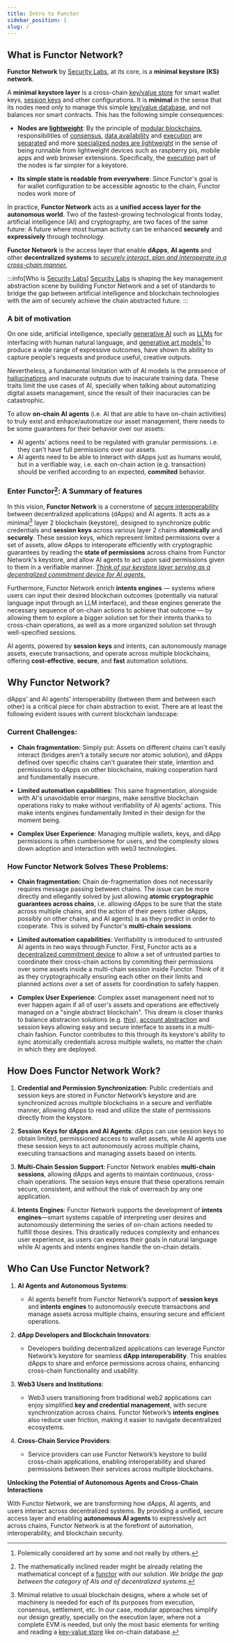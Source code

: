 ```yaml
---
title: Intro to Functor
sidebar_position: 1
slug: /
---
```


<Head>
  <meta prefix="og: http://ogp.me/ns#" />
</Head>

## What is Functor Network?

**Functor Network** by [Security Labs](https://node.securitylabs.xyz/), at its core, is a **minimal keystore (KS) network**. 

A **minimal keystore layer** is a cross-chain [key/value store](/concepts/glossary/#key-value-store) for smart wallet keys, [session keys](/concepts/glossary/#session-key) and other configurations. It is **minimal** in the sense that its nodes need only to manage this simple [key/value database](/concepts/glossary/#key-value-store), and not balances nor smart contracts. This has the following simple consequences:

- **Nodes are [lightweight](/concepts/glossary/#light-node)**: By the principle of [modular blockchains](/concepts/glossary/#modular-blockchain), responsibilities of [consensus](/concepts/glossary/#consensus-client), [data availability](/concepts/glossary/#data-availability) and [execution](/concepts/glossary/#execution-client) are <u>separated</u> and more <u>specialized nodes are lightweight</u> in the sense of being runnable from lightweight devices such as raspberry pis, mobile apps and web browser extensions. Specifically, the [execution](/concepts/glossary/#execution-client) part of the nodes is far simpler for a keystore.

- **Its simple state is readable from everywhere**: Since Functor's goal is for wallet configuration to be accessible agnostic to the chain, Functor nodes work more of 

In practice, **Functor Network** acts as a **unified access layer for the autonomous world**. Two of the fastest-growing technological fronts today, artificial intelligence (AI) and cryptography, are two faces of the same future: A future where most human activity can be enhanced **securely** and **expressively** through technology. 

**Functor Network** is the access layer that enable **dApps**, **AI agents** and other **decentralized systems** to <u>*securely interact, plan and interoperate in a cross-chain manner.*</u>

:::info[Who is [Security Labs](https://node.securitylabs.xyz/)]
[Security Labs](https://node.securitylabs.xyz/) is shaping the key management abstraction scene by building Functor Network and a set of standards to bridge the gap between artificial intelligence and blockchain technologies with the aim of securely achieve the chain abstracted future.
:::

### A bit of motivation

On one side, artificial intelligence, specially [generative AI](https://en.wikipedia.org/wiki/Generative_artificial_intelligence) such as [LLMs](https://en.wikipedia.org/wiki/Large_language_model) for interfacing with human natural language, and [generative art models](https://en.wikipedia.org/wiki/Artificial_intelligence_art)[^1] to produce a wide range of expressive outcomes, have shown its ability to capture people's requests and produce useful, creative outputs.

[^1]: Polemically considered art by some and not really by others.

Nevertheless, a fundamental limitation with of AI models is the pressence of [hallucinations](https://en.wikipedia.org/wiki/Hallucination_(artificial_intelligence)) and inacurate outputs due to inacurate training data. These traits limit the use cases of AI, specially when talking about automatizing digital assets management, since the result of their inacuracies can be catastrophic.

To allow **on-chain AI agents** (i.e. AI that are able to have on-chain activities) to truly exist and enhace/automatize our asset management, there needs to be some guarantees for their behavior over our assets:

- AI agents' actions need to be regulated with granular permissions. i.e. they can't have full permissions over our assets.
- AI agents need to be able to interact with dApps just as humans would, but in a verifiable way, i.e. each on-chain action (e.g. transaction) should be verified according to an expected, **commited** behavior.

### Enter Functor[^2]: A Summary of features

[^2]: The mathematically inclined reader might be already relating the mathematical concept of a [functor](https://en.wikipedia.org/wiki/Functor) with our solution. *We bridge the gap between the category of AIs and of decentralized systems*.

In this vision, **Functor Network** is a cornerstone of <u>secure interoperability</u> between decentralized applications (dApps) and AI agents. It acts as a minimal[^3] layer 2 blockchain (keystore), designed to synchronize public credentials and **session keys** across various layer 2 chains **atomically** and **securely**. These session keys, which represent limited permissions over a set of assets, allow dApps to interoperate efficiently with cryptographic guarantees by reading the **state of permissions** across chains from Functor Network's keystore, and allow AI agents to act upon said permissions given to them in a verifiable manner. <u>*Think of our keystore layer serving as a decentralized commitment device for AI agents.*</u>

[^3]: Minimal relative to usual blockchain designs, where a whole set of machinery is needed for each of its purposes from execution, consensus, settlement, etc. In our case, modular approaches simplify our design greatly, specially on the execution layer, where not a complete EVM is needed, but only the most basic elements for writing and reading a [key-value store](https://en.wikipedia.org/wiki/Key%E2%80%93value_database) like on-chain database.

Furthermore, Functor Network enrich **intents engines** — systems where users can input their desired blockchain outcomes (potentially via natural language input through an LLM interface), and these engines generate the necessary sequence of on-chain actions to achieve that outcome — by allowing them to explore a bigger solution set for their intents thanks to cross-chain operations, as well as a more organized solution set through well-specified sessions.

AI agents, powered by **session keys** and intents, can autonomously manage assets, execute transactions, and operate across multiple blockchains, offering **cost-effective**, **secure**, and **fast** automation solutions.

## Why Functor Network?

dApps' and AI agents' interoperability (between them and between each other) is a critical piece for chain abstraction to exist. There are at least the following evident issues with current blockchain landscape:

### Current Challenges:

- **Chain fragmentation:** Simply put: Assets on different chains can't easily interact (bridges aren't a totally secure nor atomic solution), and dApps defined over specific chains can't guaratee their state, intention and permissions to dApps on other blockchains, making cooperation hard and fundamentally insecure.

- **Limited automation capabilities**: This same fragmentation, alongside with AI's unavoidable error margins, make sensitive blockchain operations risky to make without verifiability of AI agents' actions. This make intents engines fundamentally limited in their design for the moment being.

- **Complex User Experience**: Managing multiple wallets, keys, and dApp permissions is often cumbersome for users, and the complexity slows down adoption and interaction with web3 technologies.

### How Functor Network Solves These Problems:

- **Chain fragmentation:** Chain de-fragmentation does not necessarily requires message passing between chains. The issue can be more directly and ellegantly solved by just allowing **atomic cryptographic guarantees across chains**, i.e. allowing dApps to be sure that the state across multiple chains, and the action of their peers (other dApps, possibly on other chains, and AI agents) is as they predict in order to cooperate. This is solved by Functor's **multi-chain sessions**.

- **Limited automation capabilities**: Verifiability is introduced to untrusted AI agents in two ways through Functor. First, Functor acts as a [decentralized commitment device](https://arxiv.org/pdf/2311.07815) to allow a set of untrusted parties to coordinate their cross-chain actions by commiting their permissions over some assets inside a multi-chain session inside Functor. Think of it as they cryptographically ensuring each other on their limits and planned actions over a set of assets for coordination to safely happen.

- **Complex User Experience**: Complex asset management need not to ever happen again if all of user's assets and operations are effectively managed on a "single abstract blockchain". This dream is closer thanks to balance abstracion solutions (e.g. [this](https://ethresear.ch/t/magicspend-spend-now-debit-later/19678)), [account abstraction](https://eips.ethereum.org/EIPS/eip-4337) and session keys allowing easy and secure interface to assets in a multi-chain fashion. Functor contributes to this through its keystore's ability to sync atomically credentials across multiple wallets, no matter the chain in which they are deployed. 

## How Does Functor Network Work?

1. **Credential and Permission Synchronization**: Public credentials and session keys are stored in Functor Network’s keystore and are synchronized across multiple blockchains in a secure and verifiable manner, allowing dApps to read and utilize the state of permissions directly from the keystore.
   
2. **Session Keys for dApps and AI Agents**: dApps can use session keys to obtain limited, permissioned access to wallet assets, while AI agents use these session keys to act autonomously across multiple chains, executing transactions and managing assets based on intents.

3. **Multi-Chain Session Support**: Functor Network enables **multi-chain sessions**, allowing dApps and agents to maintain continuous, cross-chain operations. The session keys ensure that these operations remain secure, consistent, and without the risk of overreach by any one application.

4. **Intents Engines**: Functor Network supports the development of **intents engines**—smart systems capable of interpreting user desires and autonomously determining the series of on-chain actions needed to fulfill those desires. This drastically reduces complexity and enhances user experience, as users can express their goals in natural language while AI agents and intents engines handle the on-chain details.

## Who Can Use Functor Network?

1. **AI Agents and Autonomous Systems**:
   - AI agents benefit from Functor Network’s support of **session keys** and **intents engines** to autonomously execute transactions and manage assets across multiple chains, ensuring secure and efficient operations.

2. **dApp Developers and Blockchain Innovators**:
   - Developers building decentralized applications can leverage Functor Network’s keystore for seamless **dApp interoperability**. This enables dApps to share and enforce permissions across chains, enhancing cross-chain functionality and usability.

3. **Web3 Users and Institutions**:
   - Web3 users transitioning from traditional web2 applications can enjoy simplified **key and credential management**, with secure synchronization across chains. Functor Network’s **intents engines** also reduce user friction, making it easier to navigate decentralized ecosystems.

4. **Cross-Chain Service Providers**:
   - Service providers can use Functor Network’s keystore to build cross-chain applications, enabling interoperability and shared permissions between their services across multiple blockchains.

**Unlocking the Potential of Autonomous Agents and Cross-Chain Interactions**

With Functor Network, we are transforming how dApps, AI agents, and users interact across decentralized systems. By providing a unified, secure access layer and enabling **autonomous AI agents** to expressively act across chains, Functor Network is at the forefront of automation, interoperability, and blockchain security.
